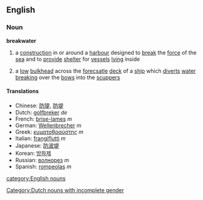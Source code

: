 ==English==
===Noun===
'''breakwater'''
{{wikipediapar|breakwater (structure)}}
#a [[construction]] in or around a [[harbour]] designed to [[break]] the [[force]] of the [[sea]] and to [[provide]] [[shelter]] for [[vessel]]s [[lying]] inside
#{{nautical}} a [[low]] [[bulkhead]] across the [[forecsatle]] [[deck]] of a [[ship]] which [[divert]]s [[water]] [[breaking]] over the [[bow]]s into the [[scupper]]s

====Translations====
*Chinese: [[防隄]], [[防堤]]
*Dutch: [[golfbreker]] ''de'' [[Category:Dutch nouns with incomplete gender]]
*French: [[brise-lames]] ''m''
*German: [[Wellenbrecher]] ''m''
*Greek: [[κυματοθραύστης]] ''m''
*Italian: [[frangiflutti]] ''m''
*Japanese: [[防波堤]]
*Korean: [[방파제]]
*Russian: [[волнорез]] ''m''
*Spanish: [[rompeolas]] ''m''

[[category:English nouns]]